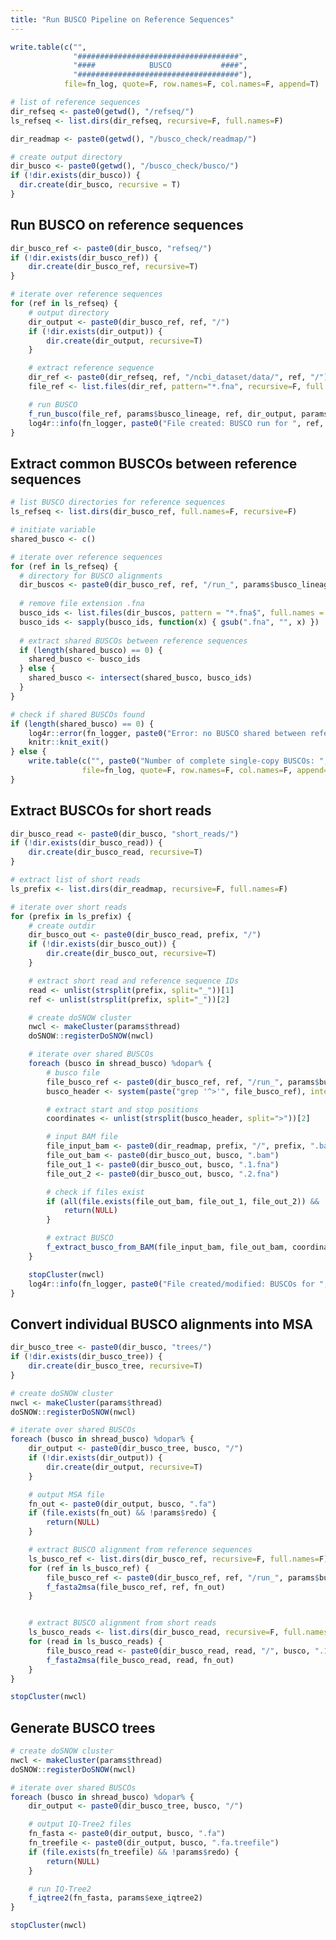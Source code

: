 ```yaml
---
title: "Run BUSCO Pipeline on Reference Sequences"
---
```


```r
write.table(c("",
              "####################################",
              "####            BUSCO           ####",
              "####################################"),
            file=fn_log, quote=F, row.names=F, col.names=F, append=T)

# list of reference sequences
dir_refseq <- paste0(getwd(), "/refseq/")
ls_refseq <- list.dirs(dir_refseq, recursive=F, full.names=F)

dir_readmap <- paste0(getwd(), "/busco_check/readmap/")

# create output directory
dir_busco <- paste0(getwd(), "/busco_check/busco/")
if (!dir.exists(dir_busco)) {
  dir.create(dir_busco, recursive = T)
}
```

## Run BUSCO on reference sequences
```r
dir_busco_ref <- paste0(dir_busco, "refseq/")
if (!dir.exists(dir_busco_ref)) {
    dir.create(dir_busco_ref, recursive=T)
}

# iterate over reference sequences
for (ref in ls_refseq) {
    # output directory
    dir_output <- paste0(dir_busco_ref, ref, "/")
    if (!dir.exists(dir_output)) {
        dir.create(dir_output, recursive=T)
    }

    # extract reference sequence
    dir_ref <- paste0(dir_refseq, ref, "/ncbi_dataset/data/", ref, "/")
    file_ref <- list.files(dir_ref, pattern="*.fna", recursive=F, full.names=T)[1]

    # run BUSCO
    f_run_busco(file_ref, params$busco_lineage, ref, dir_output, params$busco_mode, params$thread, params$exe_busco)
    log4r::info(fn_logger, paste0("File created: BUSCO run for ", ref, "."))
}
```

## Extract common BUSCOs between reference sequences
```r
# list BUSCO directories for reference sequences
ls_refseq <- list.dirs(dir_busco_ref, full.names=F, recursive=F)

# initiate variable
shared_busco <- c()

# iterate over reference sequences
for (ref in ls_refseq) {
  # directory for BUSCO alignments
  dir_buscos <- paste0(dir_busco_ref, ref, "/run_", params$busco_lineage, "/busco_sequences/single_copy_busco_sequences/")
  
  # remove file extension .fna
  busco_ids <- list.files(dir_buscos, pattern = "*.fna$", full.names = F, recursive = F)
  busco_ids <- sapply(busco_ids, function(x) { gsub(".fna", "", x) })
  
  # extract shared BUSCOs between reference sequences
  if (length(shared_busco) == 0) {
    shared_busco <- busco_ids
  } else {
    shared_busco <- intersect(shared_busco, busco_ids)
  }
}

# check if shared BUSCOs found
if (length(shared_busco) == 0) {
    log4r::error(fn_logger, paste0("Error: no BUSCO shared between reference sequences. Exited."))
    knitr::knit_exit()
} else {
    write.table(c("", paste0("Number of complete single-copy BUSCOs: ", length(shared_busco), ".")),
                file=fn_log, quote=F, row.names=F, col.names=F, append=T)
}
```

## Extract BUSCOs for short reads
```r
dir_busco_read <- paste0(dir_busco, "short_reads/")
if (!dir.exists(dir_busco_read)) {
    dir.create(dir_busco_read, recursive=T)
}

# extract list of short reads
ls_prefix <- list.dirs(dir_readmap, recursive=F, full.names=F)

# iterate over short reads
for (prefix in ls_prefix) {
    # create outdir
    dir_busco_out <- paste0(dir_busco_read, prefix, "/")
    if (!dir.exists(dir_busco_out)) {
        dir.create(dir_busco_out, recursive=T)
    }

    # extract short read and reference sequence IDs
    read <- unlist(strsplit(prefix, split="_"))[1]
    ref <- unlist(strsplit(prefix, split="_"))[2]

    # create doSNOW cluster
    nwcl <- makeCluster(params$thread)
    doSNOW::registerDoSNOW(nwcl)

    # iterate over shared BUSCOs
    foreach (busco in shread_busco) %dopar% {
        # busco file
        file_busco_ref <- paste0(dir_busco_ref, ref, "/run_", params$busco_lineage, "/busco_sequences/single_copy_busco_sequences/", busco, ".fna")
        busco_header <- system(paste("grep '^>'", file_busco_ref), intern=T)

        # extract start and stop positions
        coordinates <- unlist(strsplit(busco_header, split=">"))[2]

        # input BAM file
        file_input_bam <- paste0(dir_readmap, prefix, "/", prefix, ".bam")
        file_out_bam <- paste0(dir_busco_out, busco, ".bam")
        file_out_1 <- paste0(dir_busco_out, busco, ".1.fna")
        file_out_2 <- paste0(dir_busco_out, busco, ".2.fna")

        # check if files exist
        if (all(file.exists(file_out_bam, file_out_1, file_out_2)) && !params$redo) {
            return(NULL)
        }

        # extract BUSCO
        f_extract_busco_from_BAM(file_input_bam, file_out_bam, coordinates, file_out_1, file_out_2, params$exe_samtools)
    }

    stopCluster(nwcl)
    log4r::info(fn_logger, paste0("File created/modified: BUSCOs for ", prefix, "."))
}
```

## Convert individual BUSCO alignments into MSA
```r
dir_busco_tree <- paste0(dir_busco, "trees/")
if (!dir.exists(dir_busco_tree)) {
    dir.create(dir_busco_tree, recursive=T)
}

# create doSNOW cluster
nwcl <- makeCluster(params$thread)
doSNOW::registerDoSNOW(nwcl)

# iterate over shared BUSCOs
foreach (busco in shread_busco) %dopar% {
    dir_output <- paste0(dir_busco_tree, busco, "/")
    if (!dir.exists(dir_output)) {
        dir.create(dir_output, recursive=T)
    }

    # output MSA file
    fn_out <- paste0(dir_output, busco, ".fa")
    if (file.exists(fn_out) && !params$redo) {
        return(NULL)
    }

    # extract BUSCO alignment from reference sequences
    ls_busco_ref <- list.dirs(dir_busco_ref, recursive=F, full.names=F)
    for (ref in ls_busco_ref) {
        file_busco_ref <- paste0(dir_busco_ref, ref, "/run_", params$busco_lineage, "/busco_sequences/single_copy_busco_sequences/", busco, ".fna")
        f_fasta2msa(file_busco_ref, ref, fn_out)
    }


    # extract BUSCO alignment from short reads
    ls_busco_reads <- list.dirs(dir_busco_read, recursive=F, full.names=F)
    for (read in ls_busco_reads) {
        file_busco_read <- paste0(dir_busco_read, read, "/", busco, ".1.fna")
        f_fasta2msa(file_busco_read, read, fn_out)
    }
}

stopCluster(nwcl)
```

## Generate BUSCO trees
```r
# create doSNOW cluster
nwcl <- makeCluster(params$thread)
doSNOW::registerDoSNOW(nwcl)

# iterate over shared BUSCOs
foreach (busco in shread_busco) %dopar% {
    dir_output <- paste0(dir_busco_tree, busco, "/")

    # output IQ-Tree2 files
    fn_fasta <- paste0(dir_output, busco, ".fa")
    fn_treefile <- paste0(dir_output, busco, ".fa.treefile")
    if (file.exists(fn_treefile) && !params$redo) {
        return(NULL)
    }

    # run IQ-Tree2
    f_iqtree2(fn_fasta, params$exe_iqtree2)
}

stopCluster(nwcl)
```